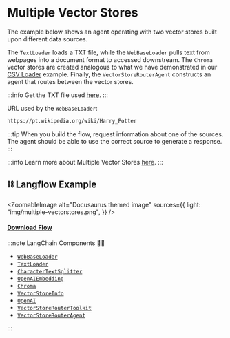 # Multiple Vector Stores

The example below shows an agent operating with two vector stores built upon different data sources.

The `TextLoader` loads a TXT file, while the `WebBaseLoader` pulls text from webpages into a document format to accessed downstream. The `Chroma` vector stores are created analogous to what we have demonstrated in our [CSV Loader](/examples/csv-loader.mdx) example. Finally, the `VectorStoreRouterAgent` constructs an agent that routes between the vector stores.

:::info
Get the TXT file used [here](https://github.com/hwchase17/chat-your-data/blob/master/state_of_the_union.txt).
:::

URL used by the `WebBaseLoader`:

```txt
https://pt.wikipedia.org/wiki/Harry_Potter
```

:::tip
When you build the flow, request information about one of the sources. The agent should be able to use the correct source to generate a response.
:::

:::info
Learn more about Multiple Vector Stores [here](https://python.langchain.com/docs/modules/agents/toolkits/vectorstore?highlight=Multiple%20Vector%20Stores#multiple-vectorstores).
:::

## ⛓️ Langflow Example


<ZoomableImage
  alt="Docusaurus themed image"
  sources={{
    light: "img/multiple-vectorstores.png",
  }}
/>

#### <a target="\_blank" href="json_files/Multiple_Vector_Stores.json" download>Download Flow</a>

:::note LangChain Components 🦜🔗

- [`WebBaseLoader`](https://python.langchain.com/docs/modules/data_connection/document_loaders/integrations/web_base)
- [`TextLoader`](https://python.langchain.com/docs/modules/data_connection/document_loaders/integrations/unstructured_file)
- [`CharacterTextSplitter`](https://python.langchain.com/docs/modules/data_connection/document_transformers/text_splitters/character_text_splitter)
- [`OpenAIEmbedding`](https://python.langchain.com/docs/modules/data_connection/text_embedding/integrations/openai)
- [`Chroma`](https://python.langchain.com/docs/modules/data_connection/vectorstores/integrations/chroma)
- [`VectorStoreInfo`](https://python.langchain.com/docs/modules/data_connection/vectorstores/)
- [`OpenAI`](https://python.langchain.com/docs/modules/model_io/models/llms/integrations/openai)
- [`VectorStoreRouterToolkit`](https://python.langchain.com/docs/modules/agents/toolkits/vectorstore)
- [`VectorStoreRouterAgent`](https://python.langchain.com/docs/modules/agents/toolkits/vectorstore)

:::
